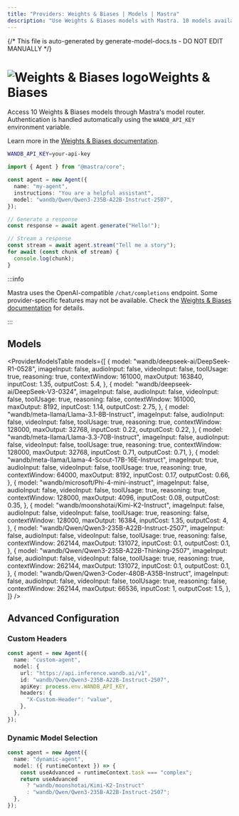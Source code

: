 ```yaml
---
title: "Providers: Weights & Biases | Models | Mastra"
description: "Use Weights & Biases models with Mastra. 10 models available."
---
```


{/* This file is auto-generated by generate-model-docs.ts - DO NOT EDIT MANUALLY */}


# <img src="https://models.dev/logos/wandb.svg" alt="Weights & Biases logo" className="inline w-8 h-8 mr-2 align-middle dark:invert dark:brightness-0 dark:contrast-200" />Weights & Biases

Access 10 Weights & Biases models through Mastra's model router. Authentication is handled automatically using the `WANDB_API_KEY` environment variable.

Learn more in the [Weights & Biases documentation](https://weave-docs.wandb.ai).

```bash
WANDB_API_KEY=your-api-key
```

```typescript
import { Agent } from "@mastra/core";

const agent = new Agent({
  name: "my-agent",
  instructions: "You are a helpful assistant",
  model: "wandb/Qwen/Qwen3-235B-A22B-Instruct-2507",
});

// Generate a response
const response = await agent.generate("Hello!");

// Stream a response
const stream = await agent.stream("Tell me a story");
for await (const chunk of stream) {
  console.log(chunk);
}
```

:::info

Mastra uses the OpenAI-compatible `/chat/completions` endpoint. Some provider-specific features may not be available. Check the [Weights & Biases documentation](https://weave-docs.wandb.ai) for details.

:::

## Models

<ProviderModelsTable
  models={[
    {
      model: "wandb/deepseek-ai/DeepSeek-R1-0528",
      imageInput: false,
      audioInput: false,
      videoInput: false,
      toolUsage: true,
      reasoning: true,
      contextWindow: 161000,
      maxOutput: 163840,
      inputCost: 1.35,
      outputCost: 5.4,
    },
    {
      model: "wandb/deepseek-ai/DeepSeek-V3-0324",
      imageInput: false,
      audioInput: false,
      videoInput: false,
      toolUsage: true,
      reasoning: false,
      contextWindow: 161000,
      maxOutput: 8192,
      inputCost: 1.14,
      outputCost: 2.75,
    },
    {
      model: "wandb/meta-llama/Llama-3.1-8B-Instruct",
      imageInput: false,
      audioInput: false,
      videoInput: false,
      toolUsage: true,
      reasoning: true,
      contextWindow: 128000,
      maxOutput: 32768,
      inputCost: 0.22,
      outputCost: 0.22,
    },
    {
      model: "wandb/meta-llama/Llama-3.3-70B-Instruct",
      imageInput: false,
      audioInput: false,
      videoInput: false,
      toolUsage: true,
      reasoning: true,
      contextWindow: 128000,
      maxOutput: 32768,
      inputCost: 0.71,
      outputCost: 0.71,
    },
    {
      model: "wandb/meta-llama/Llama-4-Scout-17B-16E-Instruct",
      imageInput: true,
      audioInput: false,
      videoInput: false,
      toolUsage: true,
      reasoning: true,
      contextWindow: 64000,
      maxOutput: 8192,
      inputCost: 0.17,
      outputCost: 0.66,
    },
    {
      model: "wandb/microsoft/Phi-4-mini-instruct",
      imageInput: false,
      audioInput: false,
      videoInput: false,
      toolUsage: true,
      reasoning: true,
      contextWindow: 128000,
      maxOutput: 4096,
      inputCost: 0.08,
      outputCost: 0.35,
    },
    {
      model: "wandb/moonshotai/Kimi-K2-Instruct",
      imageInput: false,
      audioInput: false,
      videoInput: false,
      toolUsage: true,
      reasoning: false,
      contextWindow: 128000,
      maxOutput: 16384,
      inputCost: 1.35,
      outputCost: 4,
    },
    {
      model: "wandb/Qwen/Qwen3-235B-A22B-Instruct-2507",
      imageInput: false,
      audioInput: false,
      videoInput: false,
      toolUsage: true,
      reasoning: false,
      contextWindow: 262144,
      maxOutput: 131072,
      inputCost: 0.1,
      outputCost: 0.1,
    },
    {
      model: "wandb/Qwen/Qwen3-235B-A22B-Thinking-2507",
      imageInput: false,
      audioInput: false,
      videoInput: false,
      toolUsage: true,
      reasoning: true,
      contextWindow: 262144,
      maxOutput: 131072,
      inputCost: 0.1,
      outputCost: 0.1,
    },
    {
      model: "wandb/Qwen/Qwen3-Coder-480B-A35B-Instruct",
      imageInput: false,
      audioInput: false,
      videoInput: false,
      toolUsage: true,
      reasoning: false,
      contextWindow: 262144,
      maxOutput: 66536,
      inputCost: 1,
      outputCost: 1.5,
    },
  ]}
/>

## Advanced Configuration

### Custom Headers

```typescript
const agent = new Agent({
  name: "custom-agent",
  model: {
    url: "https://api.inference.wandb.ai/v1",
    id: "wandb/Qwen/Qwen3-235B-A22B-Instruct-2507",
    apiKey: process.env.WANDB_API_KEY,
    headers: {
      "X-Custom-Header": "value",
    },
  },
});
```

### Dynamic Model Selection

```typescript
const agent = new Agent({
  name: "dynamic-agent",
  model: ({ runtimeContext }) => {
    const useAdvanced = runtimeContext.task === "complex";
    return useAdvanced
      ? "wandb/moonshotai/Kimi-K2-Instruct"
      : "wandb/Qwen/Qwen3-235B-A22B-Instruct-2507";
  },
});
```
